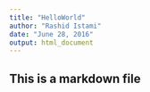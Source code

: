 ```yaml
---
title: "HelloWorld"
author: "Rashid Istami"
date: "June 28, 2016"
output: html_document
---
```


## This is a markdown file